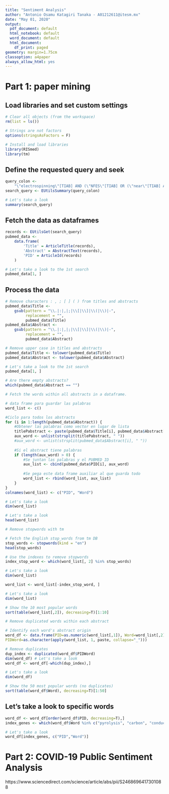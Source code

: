 ```yaml
---
title: "Sentiment Analysis"
author: "Antonio Osamu Katagiri Tanaka - A01212611@itesm.mx"
date: "May 01, 2020"
output:
  pdf_document: default
  html_notebook: default
  word_document: default
  html_document:
    df_print: paged
geometry: margin=1.75cm
classoption: a4paper
always_allow_html: yes
---
```


# Part 1: paper mining

## Load libraries and set custom settings

```r
# Clear all objects (from the workspace)
rm(list = ls())

# Strings are not factors
options(stringsAsFactors = F)

# Install and load libraries
library(RISmed)
library(tm)
```

## Define the requested query and seek

```r
query_colon <-
    "\"electrospinning\"[TIAB] AND (\"NFES\"[TIAB] OR (\"near\"[TIAB] AND \"field\"[TIAB]))"
search_query <- EUtilsSummary(query_colon)

# Let's take a look
summary(search_query)
```

## Fetch the data as dataframes

```r
records <- EUtilsGet(search_query)
pubmed_data <-
    data.frame(
        'Title' = ArticleTitle(records),
        'Abstract' = AbstractText(records),
        'PID' = ArticleId(records)
    )

# Let's take a look to the 1st search
pubmed_data[1, ]
```

## Process the data

```r
# Remove characters : , ; [ ] ( ) from titles and abstracts
pubmed_data$Title <-
    gsub(pattern = "\\.|:|,|;|\\[|\\]|\\(|\\)|-",
         replacement = "",
         pubmed_data$Title)
pubmed_data$Abstract <-
    gsub(pattern = "\\.|:|,|;|\\[|\\]|\\(|\\)|-",
         replacement = "",
         pubmed_data$Abstract)

# Remove upper case in titles and abstracts
pubmed_data$Title <- tolower(pubmed_data$Title)
pubmed_data$Abstract <- tolower(pubmed_data$Abstract)

# Let's take a look to the 1st search
pubmed_data[1, ]
```

```r
# Are there empty abstracts?
which(pubmed_data$Abstract == "")
```

```r
# Fetch the words within all abstracts in a dataframe.

# data frame para guardar las palabras
word_list <- c()

#Ciclo para todos los abstracts
for (i in 1:length(pubmed_data$Abstract)) {
    #Obtener las palabras como vector en lugar de lista
    titlePabstract <- paste(pubmed_data$Title[i], pubmed_data$Abstract[i], sep = " ")
    aux_word <- unlist(strsplit(titlePabstract, " "))
    #aux_word <- unlist(strsplit(pubmed_data$Abstract[i], " "))
    
    #Si el abstract tiene palabras
    if (length(aux_word) > 0) {
        #Se juntan las palabras y el PUBMED ID
        aux_list <- cbind(pubmed_data$PID[i], aux_word)
        
        #Se pega este data frame auxiliar al que guarda todo
        word_list <- rbind(word_list, aux_list)
    }
}
colnames(word_list) <- c("PID", "Word")

# Let's take a look
dim(word_list)
```

```r
# Let's take a look
head(word_list)
```

```r
# Remove stopwords with tm

# Fetch the English stop_words from tm DB
stop_words <- stopwords(kind = "en")
head(stop_words)

# Use the indexes to remove stopwords
index_stop_word <- which(word_list[, 2] %in% stop_words)

# Let's take a look
dim(word_list)

word_list <- word_list[-index_stop_word, ]

# Let's take a look
dim(word_list)
```

```r
# Show the 10 most popular words
sort(table(word_list[,2]), decreasing=T)[1:10]
```

```r
# Remove duplicated words within each abstract

# Identify each word's abstract origin
word_df <- data.frame(PID=as.numeric(word_list[,1]), Word=word_list[,2],
PIDWord=as.character(apply(word_list, 1, paste, collapse="_")))

# Remove duplicates
dup_index <- duplicated(word_df$PIDWord)
dim(word_df) # Let's take a look
word_df <- word_df[-which(dup_index),]

# Let's take a look
dim(word_df)
```

```r
# Show the 50 most popular words (no duplicates)
sort(table(word_df$Word), decreasing=T)[1:50]
```

## Let's take a look to specific words

```r
word_df <- word_df[order(word_df$PID, decreasing=T),]
index_genes <- which(word_df$Word %in% c("pyrolysis", "carbon", "conductivity"))

# Let's take a look
word_df[index_genes, c("PID","Word")]
```

# Part 2: COVID-19 Public Sentiment Analysis

https://www.sciencedirect.com/science/article/abs/pii/S2468696417301088